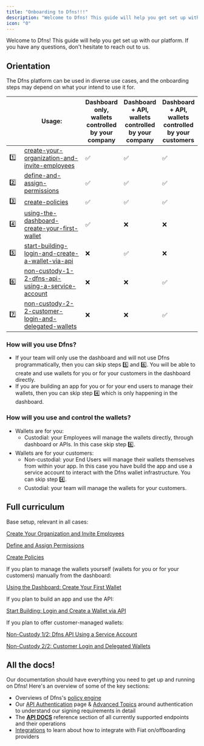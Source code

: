 ```yaml
---
title: "Onboarding to Dfns!!!"
description: "Welcome to Dfns! This guide will help you get set up with our platform. If you have any questions, don't hesitate to reach out to us. "
icon: "0"
---
```


Welcome to Dfns! This guide will help you get set up with our platform. If you have any questions, don't hesitate to reach out to us.

## Orientation

The Dfns platform can be used in diverse use cases, and the onboarding steps may depend on what your intend to use it for.

<table>
  <thead>
    <tr>
      <th width="40"> </th>
      <th width="276.8125"> Usage:</th>
      <th>Dashboard only, wallets controlled by your company</th>
      <th>Dashboard + API, wallets controlled by your company</th>
      <th>Dashboard + API, wallets controlled by your customers</th>
    </tr>
  </thead>
  <tbody>
    <tr>
      <td>1️⃣</td>
      <td><a href="./onboarding-to-dfns/create-your-organization-and-invite-employees">create-your-organization-and-invite-employees</a></td>
      <td>✅</td>
      <td>✅</td>
      <td>✅</td>
    </tr>
    <tr>
      <td>2️⃣</td>
      <td><a href="./onboarding-to-dfns/define-and-assign-permissions">define-and-assign-permissions</a></td>
      <td>✅</td>
      <td>✅</td>
      <td>✅</td>
    </tr>
    <tr>
      <td>3️⃣</td>
      <td><a href="./onboarding-to-dfns/create-policies">create-policies</a></td>
      <td>✅</td>
      <td>✅</td>
      <td>✅</td>
    </tr>
    <tr>
      <td>4️⃣</td>
      <td><a href="./onboarding-to-dfns/using-the-dashboard-create-your-first-wallet">using-the-dashboard-create-your-first-wallet</a></td>
      <td>✅</td>
      <td>❌</td>
      <td>❌</td>
    </tr>
    <tr>
      <td>5️⃣</td>
      <td><a href="./onboarding-to-dfns/start-building-login-and-create-a-wallet-via-api">start-building-login-and-create-a-wallet-via-api</a></td>
      <td>❌</td>
      <td>✅</td>
      <td>❌</td>
    </tr>
    <tr>
      <td>6️⃣</td>
      <td><a href="./onboarding-to-dfns/non-custody-1-2-dfns-api-using-a-service-account">non-custody-1-2-dfns-api-using-a-service-account</a></td>
      <td>❌</td>
      <td>❌</td>
      <td>✅</td>
    </tr>
    <tr>
      <td>7️⃣</td>
      <td><a href="./onboarding-to-dfns/non-custody-2-2-customer-login-and-delegated-wallets">non-custody-2-2-customer-login-and-delegated-wallets</a></td>
      <td>❌</td>
      <td>❌</td>
      <td>✅</td>
    </tr>
  </tbody>
</table>

### How will you use Dfns?
* If your team will only use the dashboard and will not use Dfns programmatically, then you can skip steps 5️⃣ and 6️⃣. You will be able to create and use wallets for you or for your customers in the dashboard directly.
* If you are building an app for you or for your end users to manage their wallets, then you can skip step 4️⃣ which is only happening in the dashboard.

### How will you use and control the wallets?

* Wallets are for you:
  * Custodial: your Employees will manage the wallets directly, through dashboard or APIs. In this case skip step 6️⃣.
* Wallets are for your customers:
  * Non-custodial: your End Users will manage their wallets themselves from within your app. In this case you have build the app and use a service account to interact with the Dfns wallet infrastructure. You can skip step 4️⃣.
  * Custodial: your team will manage the wallets for your customers.

## Full curriculum

Base setup, relevant in all cases:

[Create Your Organization and Invite Employees](./onboarding-to-dfns/create-your-organization-and-invite-employees)

[Define and Assign Permissions](./onboarding-to-dfns/define-and-assign-permissions)

[Create Policies](./onboarding-to-dfns/create-policies)

If you plan to manage the wallets yourself (wallets for you or for your customers) manually from the dashboard:

[Using the Dashboard: Create Your First Wallet](./onboarding-to-dfns/using-the-dashboard-create-your-first-wallet)

If you plan to build an app and use the API:

[Start Building: Login and Create a Wallet via API](./onboarding-to-dfns/start-building-login-and-create-a-wallet-via-api)

If you plan to offer customer-managed wallets:

[Non-Custody 1/2: Dfns API Using a Service Account](./onboarding-to-dfns/non-custody-1-2-dfns-api-using-a-service-account)

[Non-Custody 2/2: Customer Login and Delegated Wallets](./onboarding-to-dfns/non-custody-2-2-customer-login-and-delegated-wallets)

## All the docs!
Our documentation should have everything you need to get up and running on Dfns! Here's an overview of some of the key sections:

* Overviews of Dfns's [policy engine](../api-docs/policy-engine)
* Our [API Authentication](../advanced-topics/authentication/authentication-authorization) page & [Advanced Topics](../advanced-topics/authentication) around authentication to understand our signing requirements in detail
* The [**API DOCS**](../api-docs/api-docs) reference section of all currently supported endpoints and their operations
* [Integrations](../integrations/fiat-on-offboarding) to learn about how to integrate with Fiat on/offboarding providers
